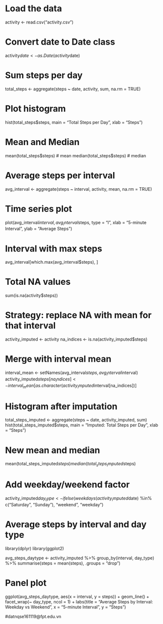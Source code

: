 # Load the data
activity <- read.csv("activity.csv")

# Convert date to Date class
activity$date <- as.Date(activity$date)

# Sum steps per day
total_steps <- aggregate(steps ~ date, activity, sum, na.rm = TRUE)

# Plot histogram
hist(total_steps$steps, main = "Total Steps per Day", xlab = "Steps")

# Mean and Median
mean(total_steps$steps)   # mean
median(total_steps$steps) # median

# Average steps per interval
avg_interval <- aggregate(steps ~ interval, activity, mean, na.rm = TRUE)

# Time series plot
plot(avg_interval$interval, avg_interval$steps, type = "l",
     xlab = "5-minute Interval", ylab = "Average Steps")

# Interval with max steps
avg_interval[which.max(avg_interval$steps), ]

# Total NA values
sum(is.na(activity$steps))

# Strategy: replace NA with mean for that interval
activity_imputed <- activity
na_indices <- is.na(activity_imputed$steps)

# Merge with interval mean
interval_mean <- setNames(avg_interval$steps, avg_interval$interval)
activity_imputed$steps[na_indices] <- interval_mean[as.character(activity_imputed$interval[na_indices])]

# Histogram after imputation
total_steps_imputed <- aggregate(steps ~ date, activity_imputed, sum)
hist(total_steps_imputed$steps, main = "Imputed: Total Steps per Day", xlab = "Steps")

# New mean and median
mean(total_steps_imputed$steps)
median(total_steps_imputed$steps)

# Add weekday/weekend factor
activity_imputed$day_type <- ifelse(weekdays(activity_imputed$date) %in% c("Saturday", "Sunday"),
                                    "weekend", "weekday")

# Average steps by interval and day type
library(dplyr)
library(ggplot2)

avg_steps_daytype <- activity_imputed %>%
  group_by(interval, day_type) %>%
  summarise(steps = mean(steps), .groups = "drop")

# Panel plot
ggplot(avg_steps_daytype, aes(x = interval, y = steps)) +
  geom_line() +
  facet_wrap(~ day_type, ncol = 1) +
  labs(title = "Average Steps by Interval: Weekday vs Weekend",
       x = "5-minute Interval", y = "Steps")

#datnqse161119@fpt.edu.vn
